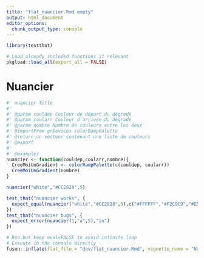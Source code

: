 ```yaml
---
title: "flat_nuancier.Rmd empty"
output: html_document
editor_options: 
  chunk_output_type: console
---
```


```r
library(testthat)
```

```r
# Load already included functions if relevant
pkgload::load_all(export_all = FALSE)
```

# Nuancier

```r
#' nuancier Title
#'
#' @param couldep Couleur de départ du dégradé
#' @param coularr Couleur d'arrivée du dégradé
#' @param nombre Nombre de couleurs entre les deux
#' @importFrom grDevices colorRampPalette
#' @return un vecteur contenant une liste de couleurs
#' @export
#'
#' @examples
nuancier <- function(couldep,coularr,nombre){
  CreeMoiUnGradient <- colorRampPalette(c(couldep, coularr))
  CreeMoiUnGradient(nombre)
}
```

```r
nuancier("white","#CC2828",5)
```

```r
test_that("nuancier works", {
  expect_equal(nuancier("white","#CC2828",5),c("#FFFFFF","#F2C9C9","#E59393", "#D85D5D","#CC2828"))
})
test_that("nuancier bugs", {
  expect_error(nuancier(1,"a",5),"in")
})
```


```r
# Run but keep eval=FALSE to avoid infinite loop
# Execute in the console directly
fusen::inflate(flat_file = "dev/flat_nuancier.Rmd", vignette_name = "Nuancier")
```

